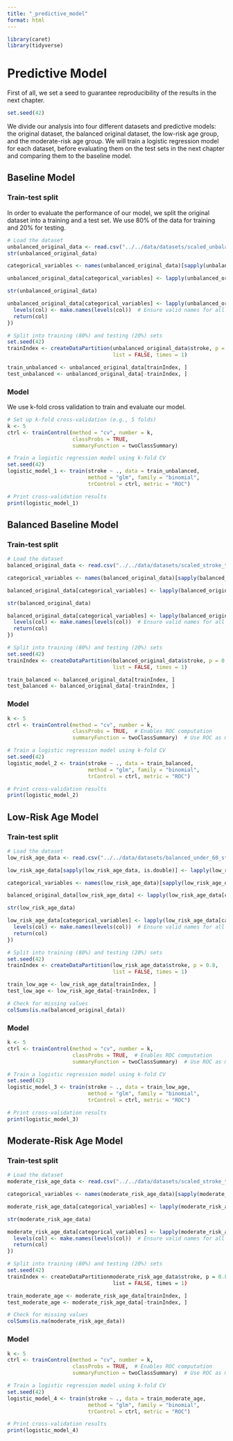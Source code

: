 ```yaml
---
title: "_predictive_model"
format: html
---
```

```r
library(caret)
library(tidyverse)
```
# Predictive Model
First of all, we set a seed to guarantee reproducibility of the results in the next chapter.

```r
set.seed(42)
```

We divide our analysis into four different datasets and predictive models: the original dataset, the balanced original dataset, the low-risk age group, and the moderate-risk age group. We will train a logistic regression model for each dataset, before evaluating them on the test sets in the next chapter and comparing them to the baseline model.

## Baseline Model

### Train-test split

In order to evaluate the performance of our model, we split the original dataset into a training and a test set. We use 80% of the data for training and 20% for testing.
```r
# Load the dataset
unbalanced_original_data <- read.csv("../../data/datasets/scaled_unbalanced_stroke_tb.csv")
str(unbalanced_original_data)
```
```r
categorical_variables <- names(unbalanced_original_data)[sapply(unbalanced_original_data, function (x) is.integer(x))]

unbalanced_original_data[categorical_variables] <- lapply(unbalanced_original_data[categorical_variables], factor)

str(unbalanced_original_data)
```
```r
unbalanced_original_data[categorical_variables] <- lapply(unbalanced_original_data[categorical_variables], function(col) {
  levels(col) <- make.names(levels(col))  # Ensure valid names for all levels
  return(col)
})
```

```r
# Split into training (80%) and testing (20%) sets
set.seed(42)  
trainIndex <- createDataPartition(unbalanced_original_data$stroke, p = 0.8, 
                                  list = FALSE, times = 1)

train_unbalanced <- unbalanced_original_data[trainIndex, ]
test_unbalanced <- unbalanced_original_data[-trainIndex, ]
```

### Model 
We use k-fold cross validation to train and evaluate our model. 

```r
# Set up k-fold cross-validation (e.g., 5 folds)
k <- 5
ctrl <- trainControl(method = "cv", number = k, 
                     classProbs = TRUE,  
                     summaryFunction = twoClassSummary)  

# Train a logistic regression model using k-fold CV
set.seed(42)  
logistic_model_1 <- train(stroke ~ ., data = train_unbalanced,
                          method = "glm", family = "binomial",
                          trControl = ctrl, metric = "ROC") 

# Print cross-validation results
print(logistic_model_1)
```
## Balanced Baseline Model

### Train-test split
```r
# Load the dataset
balanced_original_data <- read.csv("../../data/datasets/scaled_stroke_tb.csv")
```

```r
categorical_variables <- names(balanced_original_data)[sapply(balanced_original_data, function (x) is.integer(x))]

balanced_original_data[categorical_variables] <- lapply(balanced_original_data[categorical_variables], factor)

str(balanced_original_data)
```

```r
balanced_original_data[categorical_variables] <- lapply(balanced_original_data[categorical_variables], function(col) {
  levels(col) <- make.names(levels(col))  # Ensure valid names for all levels
  return(col)
})
```

```r
# Split into training (80%) and testing (20%) sets
set.seed(42)  
trainIndex <- createDataPartition(balanced_original_data$stroke, p = 0.8, 
                                  list = FALSE, times = 1)

train_balanced <- balanced_original_data[trainIndex, ]
test_balanced <- balanced_original_data[-trainIndex, ]
```

### Model
```r
k <- 5
ctrl <- trainControl(method = "cv", number = k, 
                     classProbs = TRUE,  # Enables ROC computation
                     summaryFunction = twoClassSummary)  # Use ROC as metric

# Train a logistic regression model using k-fold CV
set.seed(42)  
logistic_model_2 <- train(stroke ~ ., data = train_balanced,
                          method = "glm", family = "binomial",
                          trControl = ctrl, metric = "ROC")

# Print cross-validation results
print(logistic_model_2)
```


## Low-Risk Age Model

### Train-test split
```r
# Load the dataset
low_risk_age_data <- read.csv("../../data/datasets/balanced_under_60_stroke_tb.csv")

low_risk_age_data[sapply(low_risk_age_data, is.double)] <- lapply(low_risk_age_data[sapply(low_risk_age_data, is.double)], scale)

```

```r
categorical_variables <- names(low_risk_age_data)[sapply(low_risk_age_data, function (x) is.integer(x))]

balanced_original_data[low_risk_age_data] <- lapply(low_risk_age_data[categorical_variables], factor)

str(low_risk_age_data)
```

```r
low_risk_age_data[categorical_variables] <- lapply(low_risk_age_data[categorical_variables], function(col) {
  levels(col) <- make.names(levels(col))  # Ensure valid names for all levels
  return(col)
})
```

```r
# Split into training (80%) and testing (20%) sets
set.seed(42)  
trainIndex <- createDataPartition(low_risk_age_data$stroke, p = 0.8, 
                                  list = FALSE, times = 1)

train_low_age <- low_risk_age_data[trainIndex, ]
test_low_age <- low_risk_age_data[-trainIndex, ]

# Check for missing values
colSums(is.na(balanced_original_data))

```



### Model
```r
k <- 5
ctrl <- trainControl(method = "cv", number = k, 
                     classProbs = TRUE,  # Enables ROC computation
                     summaryFunction = twoClassSummary)  # Use ROC as metric

# Train a logistic regression model using k-fold CV
set.seed(42)  
logistic_model_3 <- train(stroke ~ ., data = train_low_age,
                          method = "glm", family = "binomial",
                          trControl = ctrl, metric = "ROC")

# Print cross-validation results
print(logistic_model_3)
```

## Moderate-Risk Age Model

### Train-test split
```r
# Load the dataset
moderate_risk_age_data <- read.csv("../../data/datasets/scaled_stroke_tb.csv")
```

```r
categorical_variables <- names(moderate_risk_age_data)[sapply(moderate_risk_age_data, function (x) is.integer(x))]

moderate_risk_age_data[categorical_variables] <- lapply(moderate_risk_age_data[categorical_variables], factor)

str(moderate_risk_age_data)
```

```r
moderate_risk_age_data[categorical_variables] <- lapply(moderate_risk_age_data[categorical_variables], function(col) {
  levels(col) <- make.names(levels(col))  # Ensure valid names for all levels
  return(col)
})
```

```r
# Split into training (80%) and testing (20%) sets
set.seed(42)  
trainIndex <- createDataPartitionmoderate_risk_age_data$stroke, p = 0.8, 
                                  list = FALSE, times = 1)

train_moderate_age <- moderate_risk_age_data[trainIndex, ]
test_moderate_age <- moderate_risk_age_data[-trainIndex, ]

# Check for missing values
colSums(is.na(moderate_risk_age_data))

```

### Model
```r
k <- 5
ctrl <- trainControl(method = "cv", number = k, 
                     classProbs = TRUE,  # Enables ROC computation
                     summaryFunction = twoClassSummary)  # Use ROC as metric

# Train a logistic regression model using k-fold CV
set.seed(42)  
logistic_model_4 <- train(stroke ~ ., data = train_moderate_age,
                          method = "glm", family = "binomial",
                          trControl = ctrl, metric = "ROC")

# Print cross-validation results
print(logistic_model_4)
``` 
